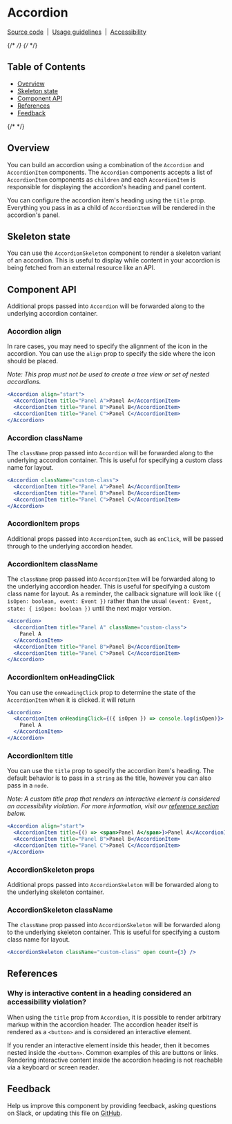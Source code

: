 
# Accordion

[Source code](https://github.com/carbon-design-system/carbon/tree/main/packages/react/src/components/Accordion)
&nbsp;|&nbsp;
[Usage guidelines](https://www.carbondesignsystem.com/components/accordion/usage)
&nbsp;|&nbsp;
[Accessibility](https://www.carbondesignsystem.com/components/accordion/accessibility)

{/* <!-- START doctoc generated TOC please keep comment here to allow auto update --> */}
{/* <!-- DON'T EDIT THIS SECTION, INSTEAD RE-RUN doctoc TO UPDATE -->  */}

## Table of Contents

- [Overview](#overview)
- [Skeleton state](#skeleton-state)
- [Component API](#component-api)
- [References](#references)
- [Feedback](#feedback)

{/* <!-- END doctoc generated TOC please keep comment here to allow auto update --> */}

## Overview

You can build an accordion using a combination of the `Accordion` and
`AccordionItem` components. The `Accordion` components accepts a list of
`AccordionItem` components as `children` and each `AccordionItem` is responsible
for displaying the accordion's heading and panel content.

You can configure the accordion item's heading using the `title` prop.
Everything you pass in as a child of `AccordionItem` will be rendered in the
accordion's panel.

<Story of={AccordionStories.Default} />

## Skeleton state

You can use the `AccordionSkeleton` component to render a skeleton variant of an
accordion. This is useful to display while content in your accordion is being
fetched from an external resource like an API.

<Story of={AccordionStories.Skeleton} />

## Component API

<ArgsTable />

Additional props passed into `Accordion` will be forwarded along to the
underlying accordion container.

### Accordion align

In rare cases, you may need to specify the alignment of the icon in the
accordion. You can use the `align` prop to specify the side where the icon
should be placed.

_Note: This prop must not be used to create a tree view or set of nested
accordions._

```jsx
<Accordion align="start">
  <AccordionItem title="Panel A">Panel A</AccordionItem>
  <AccordionItem title="Panel B">Panel B</AccordionItem>
  <AccordionItem title="Panel C">Panel C</AccordionItem>
</Accordion>
```

### Accordion className

The `className` prop passed into `Accordion` will be forwarded along to the
underlying accordion container. This is useful for specifying a custom class
name for layout.

```jsx
<Accordion className="custom-class">
  <AccordionItem title="Panel A">Panel A</AccordionItem>
  <AccordionItem title="Panel B">Panel B</AccordionItem>
  <AccordionItem title="Panel C">Panel C</AccordionItem>
</Accordion>
```

### AccordionItem props

Additional props passed into `AccordionItem`, such as `onClick`, will be passed
through to the underlying accordion header.

### AccordionItem className

The `className` prop passed into `AccordionItem` will be forwarded along to the
underlying accordion header. This is useful for specifying a custom class name
for layout. As a reminder, the callback signature will look like
`({ isOpen: boolean, event: Event })` rather than the usual
`(event: Event, state: { isOpen: boolean })` until the next major version.

```jsx
<Accordion>
  <AccordionItem title="Panel A" className="custom-class">
    Panel A
  </AccordionItem>
  <AccordionItem title="Panel B">Panel B</AccordionItem>
  <AccordionItem title="Panel C">Panel C</AccordionItem>
</Accordion>
```

### AccordionItem onHeadingClick

You can use the `onHeadingClick` prop to determine the state of the
`AccordionItem` when it is clicked. it will return

```jsx
<Accordion>
  <AccordionItem onHeadingClick={({ isOpen }) => console.log(isOpen)}>
    Panel A
  </AccordionItem>
</Accordion>
```

### AccordionItem title

You can use the `title` prop to specify the accordion item's heading. The
default behavior is to pass in a `string` as the title, however you can also
pass in a `node`.

_Note: A custom title prop that renders an interactive element is considered an
accessibility violation. For more information, visit our
[reference section](#why-is-interactive-content-in-a-heading-considered-an-accessibility-violation)
below._

```jsx
<Accordion align="start">
  <AccordionItem title={() => <span>Panel A</span>}>Panel A</AccordionItem>
  <AccordionItem title="Panel B">Panel B</AccordionItem>
  <AccordionItem title="Panel C">Panel C</AccordionItem>
</Accordion>
```

### AccordionSkeleton props

Additional props passed into `AccordionSkeleton` will be forwarded along to the
underlying skeleton container.

### AccordionSkeleton className

The `className` prop passed into `AccordionSkeleton` will be forwarded along to
the underlying skeleton container. This is useful for specifying a custom class
name for layout.

```jsx
<AccordionSkeleton className="custom-class" open count={3} />
```

## References

### Why is interactive content in a heading considered an accessibility violation?

When using the `title` prop from `Accordion`, it is possible to render arbitrary
markup within the accordion header. The accordion header itself is rendered as a
`<button>` and is considered an interactive element.

If you render an interactive element inside this header, then it becomes nested
inside the `<button>`. Common examples of this are buttons or links. Rendering
interactive content inside the accordion heading is not reachable via a keyboard
or screen reader.

## Feedback

Help us improve this component by providing feedback, asking questions on Slack,
or updating this file on
[GitHub](https://github.com/carbon-design-system/carbon/edit/main/packages/react/src/components/Accordion/Accordion.mdx).
